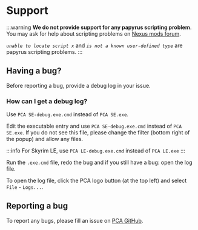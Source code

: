 
# Support

:::warning
**We do not provide support for any papyrus scripting problem**.
You may ask for help about scripting problems on [Nexus mods forum](https://nexusmods.com/forum).

_`unable to locate script x`_ and _`is not a known user-defined type`_ are papyrus scripting problems.
:::

## Having a bug?

Before reporting a bug, provide a debug log in your issue.

### How can I get a debug log?

<Tabs lazy>
  <TabItem value="classic" label="Classic" default>
    <p>
      Use <code>PCA SE-debug.exe.cmd</code> instead of <code>PCA SE.exe</code>.
    </p>
  </TabItem>
  <TabItem value="mo2" label="MO2">
      <p>
        Edit the executable entry and use <code>PCA SE-debug.exe.cmd</code> instead of <code>PCA SE.exe</code>.
        If you do not see this file, please change the filter (bottom right of the popup) and allow any files.
      </p>
  </TabItem>
</Tabs>

:::info
For Skyrim LE, use <code>PCA LE-debug.exe.cmd</code> instead of <code>PCA LE.exe</code>
:::

Run the `.exe.cmd` file, redo the bug and if you still have a bug: open the log file.

To open the log file, click the PCA logo button (at the top left) and select `File` - `Logs...`.

## Reporting a bug

To report any bugs, please fill an issue on [PCA GitHub](https://github.com/Kiyozz/papyrus-compiler-app/issues).
